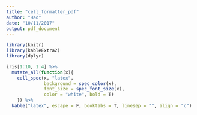 ```yaml
---
title: "cell_formatter_pdf"
author: "Hao"
date: "10/11/2017"
output: pdf_document
---
```


```r
library(knitr)
library(kableExtra2)
library(dplyr)
```

```r
iris[1:10, 1:4] %>%
  mutate_all(function(x){
    cell_spec(x, "latex", 
              background = spec_color(x), 
              font_size = spec_font_size(x),
              color = "white", bold = T)
    }) %>%
  kable("latex", escape = F, booktabs = T, linesep = "", align = "c") 
```
